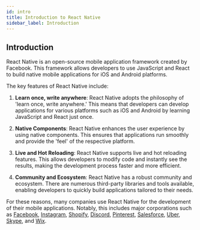 ```yaml
---
id: intro
title: Introduction to React Native
sidebar_label: Introduction
---
```



<AdFitMobileBanner
  unit="DAN-YpcHf9p49U5ykXi8"
  className="adfit-top-mobile"
/>

## Introduction

React Native is an open-source mobile application framework created by Facebook. This framework allows developers to use JavaScript and React to build native mobile applications for iOS and Android platforms.

The key features of React Native include:

1. **Learn once, write anywhere**: React Native adopts the philosophy of 'learn once, write anywhere.' This means that developers can develop applications for various platforms such as iOS and Android by learning JavaScript and React just once.

2. **Native Components**: React Native enhances the user experience by using native components. This ensures that applications run smoothly and provide the 'feel' of the respective platform.

3. **Live and Hot Reloading**: React Native supports live and hot reloading features. This allows developers to modify code and instantly see the results, making the development process faster and more efficient.

4. **Community and Ecosystem**: React Native has a robust community and ecosystem. There are numerous third-party libraries and tools available, enabling developers to quickly build applications tailored to their needs.

For these reasons, many companies use React Native for the development of their mobile applications. Notably, this includes major corporations such as [Facebook](https://www.facebook.com/), [Instagram](https://www.instagram.com/), [Shopify](https://www.shopify.com/), [Discord](https://discord.com/), [Pinterest](https://www.pinterest.com/), [Salesforce](https://www.salesforce.com/), [Uber](https://www.uber.com/), [Skype](https://www.skype.com/), and [Wix](https://www.wix.com/).

<AdFitMobileBanner
  unit="DAN-weLLBNA8C31gpo1t"
  className="adfit-bottom-mobile"
/>
